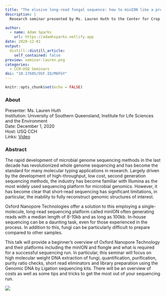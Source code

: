 ```yaml
---
title: "The elusive long-read fungal sequence: how to minION like a pro (when you’ve never done it before)"
description: |
  Research seminar presented by Ms. Lauren Huth to the Center for Crop Health, University of Southern Queensland. The rapid development of microbial genome sequencing methods in the last decade has revolutionized whole genome sequencing and has become the standard for many molecular typing applications in research. Largely driven by the development of high-throughput, low cost, second generation sequencing methods, the industry has become familiar with Illumina as the most widely used sequencing platform for microbial genomics. 

author:
  - name: Adam Sparks
    url: https://adamhsparks.netlify.app
date: 2020-12-01
output:
  distill::distill_article:
    self_contained: false
preview: seminar-lauren.png
categories: 
  - CCH-USQ Seminars
doi: "10.17605/OSF.IO/M6FGY"
---
```


```r
knitr::opts_chunk$set(echo = FALSE)
```

### About

Presenter: Ms. Lauren Huth\
Institution: University of Southern Queensland, Institute for Life Sciences and the Environment\
Date: December 1, 2020\
Host: USQ CCH\
Links: [Video](https://www.youtube.com/watch?v=bbEpGrsBuNc)

### Abstract

The rapid development of microbial genome sequencing methods in the last decade has revolutionized whole genome sequencing and has become the standard for many molecular typing applications in research.
Largely driven by the development of high-throughput, low cost, second generation sequencing methods, the industry has become familiar with Illumina as the most widely used sequencing platform for microbial genomics.
However, it has become clear that short-read sequencing has significant limitations, in particular, the inability to fully reconstruct genomic structures of interest.

Oxford Nanopore Technologies offer a solution to this employing a single-molecule, long-read sequencing platform called minION often generating reads with a median length of 8-10kb and as long as 100kb.
In-house sequencing can be a daunting task, even for those experienced in the process.
In addition to this, fungi can be particularly difficult to prepare compared to other samples.

This talk will provide a beginner's overview of Oxford Nanopore Technology and their platforms including the minION and flongle and what is required for a successful sequencing run.
In particular, this seminar will focus on high molecular weight DNA extraction of fungi, quantification, purification, purity ratio checks, short read eliminators and library preparation using the Genomic DNA by Ligation sequencing kits.
There will be an overview of costs as well as some tips and tricks to get the most out of your sequencing run.

![](seminar-lauren.png)
